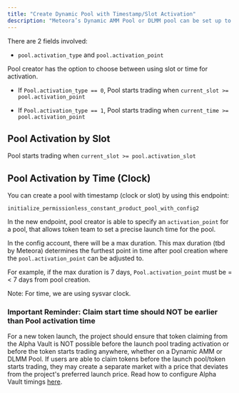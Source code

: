 ```yaml
---
title: "Create Dynamic Pool with Timestamp/Slot Activation"
description: "Meteora’s Dynamic AMM Pool or DLMM pool can be set up to start trading at a specific activation slot on the blockchain, or at a specific time based on sysvar clock."
---
```


There are 2 fields involved:

* `pool.activation_type` and `pool.activation_point`

Pool creator has the option to choose between using slot or time for activation.

* If `Pool.activation_type == 0`, Pool starts trading when `current_slot >= pool.activation_point`

* If `Pool.activation_type == 1`, Pool starts trading when `current_time >= pool.activation_point`

## Pool Activation by Slot

Pool starts trading when `current_slot >= pool.activation_slot`

## Pool Activation by Time (Clock)

You can create a pool with timestamp (clock or slot) by using this endpoint:

`initialize_permissionless_constant_product_pool_with_config2`

In the new endpoint, pool creator is able to specify an `activation_point` for a pool, that allows token team to set a precise launch time for the pool.

In the config account, there will be a max duration. This max duration (tbd by Meteora) determines the furthest point in time after pool creation where the `pool.activation_point` can be adjusted to.

For example, if the max duration is 7 days, `Pool.activation_point` must be =\< 7 days from pool creation.

Note: For time, we are using sysvar clock.

### **Important Reminder: Claim start time should NOT be earlier than Pool activation time**

For a new token launch, the project should ensure that token claiming from the Alpha Vault is NOT possible before the launch pool trading activation or before the token starts trading anywhere, whether on a Dynamic AMM or DLMM Pool. If users are able to claim tokens before the launch pool/token starts trading, they may create a separate market with a price that deviates from the project's preferred launch price. Read how to configure Alpha Vault timings [here](/alpha-vault/alpha-vault-without-whitelist#9-configure-alpha-vault-timings).
